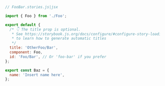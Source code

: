 ```js
// FooBar.stories.js|jsx

import { Foo } from './Foo';

export default {
  /* 👇 The title prop is optional.
   * See https://storybook.js.org/docs/configure/#configure-story-loading
   * to learn how to generate automatic titles
   */
  title: 'OtherFoo/Bar',
  component: Foo,
  id: 'Foo/Bar', // Or 'foo-bar' if you prefer
};

export const Baz = {
  name: 'Insert name here',
};
```
